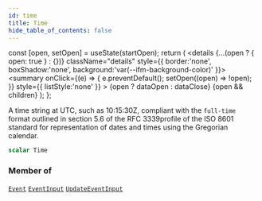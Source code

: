 ```yaml
---
id: time
title: Time
hide_table_of_contents: false
---
```







  const [open, setOpen] = useState(startOpen);
  return (
    <details {...(open ? { open: true } : {})} className="details" style={{ border:'none', boxShadow:'none', background:'var(--ifm-background-color)' }}>
      <summary
        onClick={(e) => {
          e.preventDefault();
          setOpen((open) => !open);
        }}
        style={{ listStyle:'none' }}
      >
      {open ? dataOpen : dataClose}
      </summary>
      {open && children}
    </details>
  );
};




A time string at UTC, such as 10:15:30Z, compliant with the `full-time` format outlined in section 5.6 of the RFC 3339profile of the ISO 8601 standard for representation of dates and times using the Gregorian calendar.


```graphql
scalar Time
```




### Member of

[`Event`](/schema/objects/event)  <Badge class="secondary" text="object"/><Bullet />[`EventInput`](/schema/inputs/event-input)  <Badge class="secondary" text="input"/><Bullet />[`UpdateEventInput`](/schema/inputs/update-event-input)  <Badge class="secondary" text="input"/>

